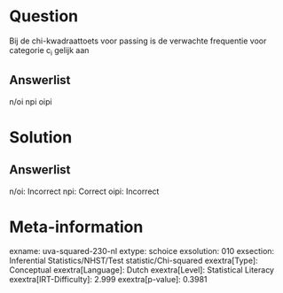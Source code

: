 Question
========

Bij de chi-kwadraattoets voor passing is de verwachte frequentie voor
categorie c~i~ gelijk aan

Answerlist
----------

n/oi
npi
oipi

Solution
========

Answerlist
----------

n/oi: Incorrect
npi: Correct
oipi: Incorrect

Meta-information
================
exname: uva-squared-230-nl
extype: schoice
exsolution: 010
exsection: Inferential Statistics/NHST/Test statistic/Chi-squared
exextra[Type]: Conceptual
exextra[Language]: Dutch
exextra[Level]: Statistical Literacy
exextra[IRT-Difficulty]: 2.999
exextra[p-value]: 0.3981
